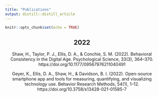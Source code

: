```yaml
---
title: "Publications"
output: distill::distill_article
---
```


```r
knitr::opts_chunk$set(echo = TRUE)
```

<center>
 
 <b> <h2> 2022 </b> </h2>
 
 <p>
  
Shaw, H., Taylor, P. J., Ellis, D. A., & Conchie, S. M. (2022). Behavioral Consistency in the Digital Age. Psychological Science, 33(3), 364–370. https://doi.org/10.1177/09567976211040491

<p>

<script type="text/javascript" src="https://d1bxh8uas1mnw7.cloudfront.net/assets/embed.js"></script>

<div class="altmetric-embed" data-badge-type='medium-donut' data-badge-popover='right' data-altmetric-id="123290778"></div>

<p>

Geyer, K., Ellis, D. A., Shaw, H., & Davidson, B. I. (2022). Open-source smartphone app and tools for measuring, quantifying, and visualizing technology use. Behavior Research Methods, 54(1), 1–12. https://doi.org/10.3758/s13428-021-01585-7

<p> 

<div class="altmetric-embed" data-badge-type='medium-donut' data-badge-popover='right' data-doi="10.3758/s13428-021-01585-7"></div>



 </center>
